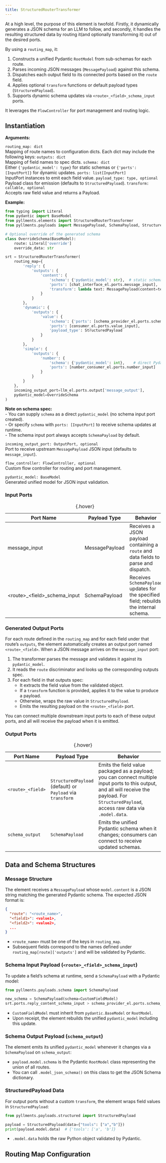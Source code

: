```yaml
---
title: StructuredRouterTransformer
---
```


At a high level, the purpose of this element is twofold. Firstly, it dynamically generates a JSON schema for an LLM to follow, and secondly, it handles the resulting structured data by routing it(and optionally transforming it) out of the desired ports.

By using a `routing_map`, it:

1. Constructs a unified Pydantic `RootModel` from sub-schemas for each route.
2. Parses incoming JSON messages (`MessagePayload`) against this schema.
3. Dispatches each output field to its connected ports based on the `route` field.
4. Applies optional `transform` functions or default payload types (`StructuredPayload`).
5. Supports dynamic schema updates via `<route>_<field>_schema_input` ports.

It leverages the `FlowController` for port management and routing logic.

## Instantiation

**Arguments:**

`routing_map: dict`<br>
  <span class="tab">Mapping of route names to configuration dicts. Each dict may include the following keys:</span>
  <span class="tab">`outputs: dict`<br><span class="tab">Mapping of field names to spec dicts.</span></span>
  <span class="tab">`schema: dict`<br><span class="tab">Either `{'pydantic_model': type}` for static schemas or `{'ports': [InputPort]}` for dynamic updates.</span></span>
  <span class="tab">`ports: list[InputPort]`<br><span class="tab">InputPort instances to emit each field value.</span></span>
  <span class="tab">`payload_type: type, optional`<br><span class="tab">Payload class for emission (defaults to `StructuredPayload`).</span></span>
  <span class="tab">`transform: callable, optional`<br><span class="tab">Accepts raw field value and returns a Payload.</span></span>

**Example:**  
```python
from typing import Literal
from pydantic import BaseModel
from pyllments.elements import StructuredRouterTransformer
from pyllments.payloads import MessagePayload, SchemaPayload, StructuredPayload

# Optional override of the generated schema
class OverrideSchema(BaseModel):
    route: Literal['override']
    override_data: str

srt = StructuredRouterTransformer(
    routing_map={
        'reply': {
            'outputs': {
                'content': {
                    'schema': {'pydantic_model': str},  # static schema without schema input port
                    'ports': [chat_interface_el.ports.message_input],
                    'transform': lambda text: MessagePayload(content=text, role='assistant')
                }
            }
        },
        'dynamic': {
            'outputs': {
                'value': {
                    'schema': {'ports': [schema_provider_el.ports.schema_output]},  # dynamic schema via SchemaPayload
                    'ports': [consumer_el.ports.value_input],
                    'payload_type': StructuredPayload
                }
            }
        },
        'simple': {
            'outputs': {
                'number': {
                    'schema': {'pydantic_model': int},    # direct Pydantic type
                    'ports': [number_consumer_el.ports.number_input]
                }
            }
        }
    },
    incoming_output_port=llm_el.ports.output['message_output'],
    pydantic_model=OverrideSchema
)
```

**Note on schema spec:**  
- You can supply `schema` as a direct `pydantic_model` (no schema input port created).  
- Or specify `schema` with `ports: [InputPort]` to receive schema updates at runtime.  
- The schema input port always accepts `SchemaPayload` by default.

`incoming_output_port: OutputPort, optional`<br>
<span class="tab">Port to receive upstream `MessagePayload` JSON input (defaults to `message_input`).</span>

`flow_controller: FlowController, optional`<br>
<span class="tab">Custom flow controller for routing and port management.</span>

`pydantic_model: BaseModel`<br>
<span class="tab">Generated unified model for JSON input validation.</span>

### Input Ports

| Port Name                         | Payload Type    | Behavior                                                                                  |
|-----------------------------------|-----------------|-------------------------------------------------------------------------------------------|
| message_input                     | MessagePayload  | Receives a JSON payload containing a `route` and data fields to parse and dispatch.       |
| \<route>_\<field>_schema_input    | SchemaPayload   | Receives `SchemaPayload` updates for the specified field; rebuilds the internal schema.    |

: {.hover}

### Generated Output Ports

For each route defined in the `routing_map` and for each field under that route's `outputs`, the element automatically creates an output port named `<route>_<field>`. When a JSON message arrives on the `message_input` port:

1. The transformer parses the message and validates it against its `pydantic_model`.
2. It reads the `route` discriminator and looks up the corresponding outputs spec.
3. For each field in that outputs spec:
   - It extracts the field value from the validated object.
   - If a `transform` function is provided, applies it to the value to produce a payload.
   - Otherwise, wraps the raw value in `StructuredPayload`.
   - Emits the resulting payload on the `<route>_<field>` port.

You can connect multiple downstream input ports to each of these output ports, and all will receive the payload when it is emitted.

### Output Ports

| Port Name                         | Payload Type                                           | Behavior                                                                                                                                    |
|-----------------------------------|--------------------------------------------------------|---------------------------------------------------------------------------------------------------------------------------------------------|
| `<route>_<field>`                 | `StructuredPayload` (default) or `Payload` via `transform` | Emits the field value packaged as a payload; you can connect multiple input ports to this output, and all will receive the payload. For `StructuredPayload`, access raw data via `.model.data`. |
| `schema_output`                   | `SchemaPayload`                                        | Emits the unified Pydantic schema when it changes; consumers can connect to receive updated schemas.                                        |

: {.hover}

<!-- Need Examples - schemas and use -->

## Data and Schema Structures

### Message Structure

The element receives a `MessagePayload` whose `model.content` is a JSON string matching the generated Pydantic schema. The expected JSON format is:
```json
{
  "route": "<route_name>",
  "<field1>": <value1>,
  "<field2>": <value2>,
  ...
}
```
- `<route_name>` must be one of the keys in `routing_map`.
- Subsequent fields correspond to the names defined under `routing_map[route]['outputs']` and will be validated by Pydantic.

### Schema Input Payload (`<route>_<field>_schema_input`)

To update a field's schema at runtime, send a `SchemaPayload` with a Pydantic model:
```python
from pyllments.payloads.schema import SchemaPayload

new_schema = SchemaPayload(schema=CustomFieldModel)
srt.ports.reply_content_schema_input > schema_provider_el.ports.schema_output
```
- `CustomFieldModel` must inherit from `pydantic.BaseModel` or `RootModel`.
- Upon receipt, the element rebuilds the unified `pydantic_model` including this update.

### Schema Output Payload (`schema_output`)

The element emits its unified `pydantic_model` whenever it changes via a `SchemaPayload` on `schema_output`:

- `payload.model.schema` is the Pydantic `RootModel` class representing the union of all routes.
- You can call `.model_json_schema()` on this class to get the JSON Schema dictionary.

### StructuredPayload Data

For output ports without a custom `transform`, the element wraps field values in `StructuredPayload`:
```python
from pyllments.payloads.structured import StructuredPayload

payload = StructuredPayload(data={"tools": ["a","b"]})
print(payload.model.data)  # {'tools': ['a', 'b']}
```
- `.model.data` holds the raw Python object validated by Pydantic.

## Routing Map Configuration
